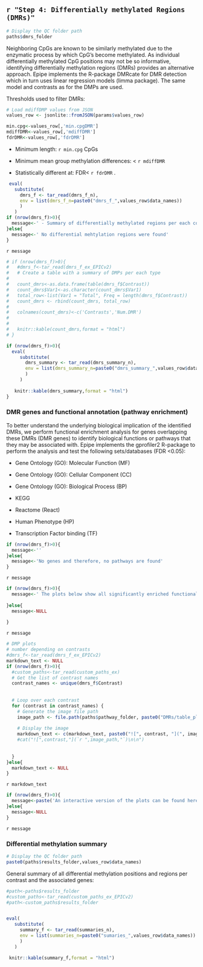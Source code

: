 <!-- # Generate a dynamic step title -->
## `r "Step 4: Differentially methylated Regions (DMRs)"`


```r
# Display the QC folder path
paths$dmrs_folder
```


Neighboring CpGs are known to be similarly methylated due to the enzymatic process by which CpG’s become methylated. As individual differentially methylated CpG positions may not be so informative, identifying differentially methylation regions (DMRs) provides an alternative approach. Epipe implements the R-package DMRcate for DMR detection which in turn uses linear regression models (limma package). The same model and contrasts as for the DMPs are used. 


Thresholds used to filter DMRs: 

```r
# Load mdiffDMP values from JSON
values_row <- jsonlite::fromJSON(params$values_row)

min.cpg<-values_row[,'min.cpgDMR']
mdiffDMR<-values_row[,'mdiffDMR']
fdrDMR<-values_row[,'fdrDMR']
```



- Minimum length: `r min.cpg` CpGs  

- Minimum mean group methylation differences: < `r mdiffDMR`

- Statistically different at: FDR< `r fdrDMR` . 



```r

 eval(
   substitute(
     dmrs_f <- tar_read(dmrs_f_n),
     env = list(dmrs_f_n=paste0("dmrs_f_",values_row$data_names))
     )
   )
if (nrow(dmrs_f)>0){
  message<-' - Summary of differentially methylated regions per each contrast:' 
}else{
  message<-' No differential mehtylation regions were found'
}
```


`r message`


```r

# if (nrow(dmrs_f)>0){
#   #dmrs_f<-tar_read(dmrs_f_ex_EPICv2)
#   # Create a table with a summary of DMPs per each type
# 
#   count_dmrs<-as.data.frame(table(dmrs_f$Contrast))
#   count_dmrs$Var1<-as.character(count_dmrs$Var1)
#   total_row<-list(Var1 = "Total", Freq = length(dmrs_f$Contrast))
#   count_dmrs <- rbind(count_dmrs, total_row)
# 
#   colnames(count_dmrs)<-c('Contrasts','Num.DMR')
# 
# 
#   knitr::kable(count_dmrs,format = "html")
# }

if (nrow(dmrs_f)>0){
  eval(
     substitute(
       dmrs_summary <- tar_read(dmrs_summary_n),
       env = list(dmrs_summary_n=paste0("dmrs_summary_",values_row$data_names))
       )
     )
  
   knitr::kable(dmrs_summary,format = "html")
}

```



### DMR genes and functional annotation (pathway enrichment) 

To better understand the underlying biological implication of the identified DMRs, we perform functional enrichment analysis for genes overlapping these DMRs (DMR genes) to identify biological functions or pathways that they may be associated with.  Epipe implements the gprofiler2 R-package  to perform the analysis and test the following sets/databases (FDR <0.05): 

- Gene Ontology (GO): Molecular Function (MF) 

- Gene Ontology (GO): Cellular Component (CC) 

- Gene Ontology (GO): Biological Process (BP) 

- KEGG 

- Reactome (React) 

- Human Phenotype (HP) 

- Transcription Factor binding (TF) 


```r
if (nrow(dmrs_f)>0){
  message<-''
}else{
  message<-'No genes and therefore, no pathways are found'
}
```

`r message`



```r
if (nrow(dmrs_f)>0){
  message<-' The plots below show all significantly enriched functional terms for each contrast; each table shows the top three significant results for each category (source) '
 
}else{
  message<-NULL
 
}
```

`r message`



```r
# DMP plots
# number depending on contrasts
#dmrs_f<-tar_read(dmrs_f_ex_EPICv2)
markdown_text <- NULL
if (nrow(dmrs_f)>0){
  #custom_paths<-tar_read(custom_paths_ex)
  # Get the list of contrast names
  contrast_names <- unique(dmrs_f$Contrast)
  
  
  # Loop over each contrast
  for (contrast in contrast_names) {
    # Generate the image file path
    image_path <- file.path(paths$pathway_folder, paste0("DMRs/table_plot_", contrast, ".png"))
    
    # Display the image
    markdown_text <- c(markdown_text, paste0("![", contrast, "](", image_path, ")"))
    #cat("![",contrast,"](`r ",image_path,"`)\n\n")
    
    
  }
}else{
  markdown_text <- NULL
}


```


`r markdown_text`




```r
if (nrow(dmrs_f)>0){
  message<-paste('An interactive version of the plots can be found here: ',paths$dmrs_folder)
}else{
  message<-NULL
}
```


`r message`




### Differential methylation summary

```r
# Display the QC folder path
paste0(paths$results_folder,values_row$data_names)
```

General summary of all differential methylation positions and regions per contrast and the associated genes:


```r
#path<-paths$results_folder
#custom_paths<-tar_read(custom_paths_ex_EPICv2)
#path<-custom_paths$results_folder


eval(
   substitute(
     summary_f <- tar_read(summaries_n),
     env = list(summaries_n=paste0("sumaries_",values_row$data_names))
     )
   )

 knitr::kable(summary_f,format = "html")





```




